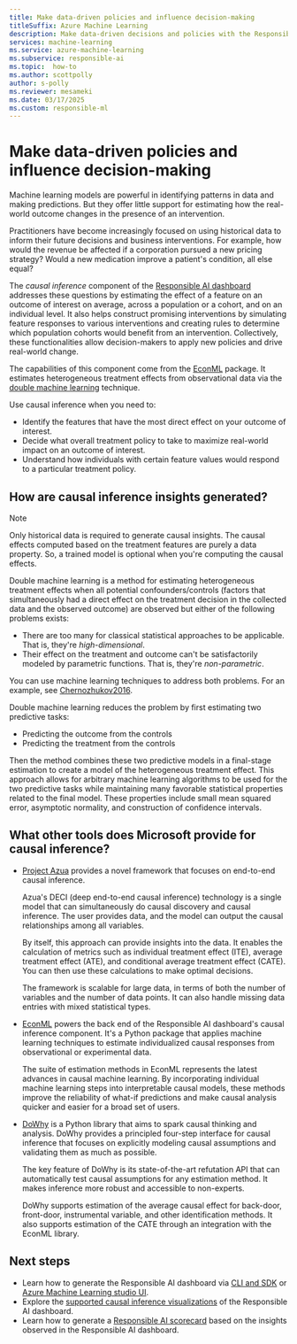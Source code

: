 ```yaml
---
title: Make data-driven policies and influence decision-making
titleSuffix: Azure Machine Learning
description: Make data-driven decisions and policies with the Responsible AI dashboard's integration of the causal analysis tool EconML.
services: machine-learning
ms.service: azure-machine-learning
ms.subservice: responsible-ai
ms.topic:  how-to
ms.author: scottpolly
author: s-polly
ms.reviewer: mesameki
ms.date: 03/17/2025
ms.custom: responsible-ml
---
```


# Make data-driven policies and influence decision-making

Machine learning models are powerful in identifying patterns in data and making predictions. But they offer little support for estimating how the real-world outcome changes in the presence of an intervention. 

Practitioners have become increasingly focused on using historical data to inform their future decisions and business interventions. For example, how would the revenue be affected if a corporation pursued a new pricing strategy? Would a new medication improve a patient's condition, all else equal?

The *causal inference* component of the [Responsible AI dashboard](concept-responsible-ai-dashboard.md) addresses these questions by estimating the effect of a feature on an outcome of interest on average, across a population or a cohort, and on an individual level. It also helps construct promising interventions by simulating feature responses to various interventions and creating rules to determine which population cohorts would benefit from an intervention. Collectively, these functionalities allow decision-makers to apply new policies and drive real-world change.

The capabilities of this component come from the [EconML](https://github.com/Microsoft/EconML) package. It estimates heterogeneous treatment effects from observational data via the [double machine learning](https://econml.azurewebsites.net/spec/estimation/dml.html) technique.

Use causal inference when you need to:

- Identify the features that have the most direct effect on your outcome of interest.
- Decide what overall treatment policy to take to maximize real-world impact on an outcome of interest.
- Understand how individuals with certain feature values would respond to a particular treatment policy.

## How are causal inference insights generated?

>[!NOTE]
> Only historical data is required to generate causal insights. The causal effects computed based on the treatment features are purely a data property. So, a trained model is optional when you're computing the causal effects.

Double machine learning is a method for estimating heterogeneous treatment effects when all potential confounders/controls (factors that simultaneously had a direct effect on the treatment decision in the collected data and the observed outcome) are observed but either of the following problems exists:

- There are too many for classical statistical approaches to be applicable. That is, they're *high-dimensional*.
- Their effect on the treatment and outcome can't be satisfactorily modeled by parametric functions. That is, they're *non-parametric*. 

You can use machine learning techniques to address both problems. For an example, see [Chernozhukov2016](https://econml.azurewebsites.net/spec/references.html#chernozhukov2016).

Double machine learning reduces the problem by first estimating two predictive tasks:

- Predicting the outcome from the controls
- Predicting the treatment from the controls  

Then the method combines these two predictive models in a final-stage estimation to create a model of the heterogeneous treatment effect. This approach allows for arbitrary machine learning algorithms to be used for the two predictive tasks while maintaining many favorable statistical properties related to the final model. These properties include small mean squared error, asymptotic normality, and construction of confidence intervals.

## What other tools does Microsoft provide for causal inference?

- [Project Azua](https://www.microsoft.com/research/project/project_azua/) provides a novel framework that focuses on end-to-end causal inference. 

  Azua's DECI (deep end-to-end causal inference) technology is a single model that can simultaneously do causal discovery and causal inference. The user provides data, and the model can output the causal relationships among all variables. 
  
  By itself, this approach can provide insights into the data. It enables the calculation of metrics such as individual treatment effect (ITE), average treatment effect (ATE), and conditional average treatment effect (CATE). You can then use these calculations to make optimal decisions. 

  The framework is scalable for large data, in terms of both the number of variables and the number of data points. It can also handle missing data entries with mixed statistical types.

- [EconML](https://www.microsoft.com/research/project/econml/) powers the back end of the Responsible AI dashboard's causal inference component. It's a Python package that applies machine learning techniques to estimate individualized causal responses from observational or experimental data. 

  The suite of estimation methods in EconML represents the latest advances in causal machine learning. By incorporating individual machine learning steps into interpretable causal models, these methods improve the reliability of what-if predictions and make causal analysis quicker and easier for a broad set of users.

- [DoWhy](https://py-why.github.io/dowhy/) is a Python library that aims to spark causal thinking and analysis. DoWhy provides a principled four-step interface for causal inference that focuses on explicitly modeling causal assumptions and validating them as much as possible. 

  The key feature of DoWhy is its state-of-the-art refutation API that can automatically test causal assumptions for any estimation method. It makes inference more robust and accessible to non-experts. 

  DoWhy supports estimation of the average causal effect for back-door, front-door, instrumental variable, and other identification methods. It also supports estimation of the CATE through an integration with the EconML library.

## Next steps

- Learn how to generate the Responsible AI dashboard via [CLI and SDK](how-to-responsible-ai-dashboard-sdk-cli.md) or [Azure Machine Learning studio UI](how-to-responsible-ai-dashboard-ui.md).
- Explore the [supported causal inference visualizations](how-to-responsible-ai-dashboard.md#causal-analysis) of the Responsible AI dashboard.
- Learn how to generate a [Responsible AI scorecard](how-to-responsible-ai-scorecard.md) based on the insights observed in the Responsible AI dashboard.
